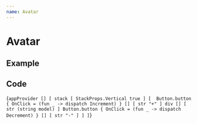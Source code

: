 ```yaml
---
name: Avatar
---
```



# Avatar

## Example

<div id="fable-polaris-avatar" className="fable-polaris-avatar"></div>

## Code

<SyntaxHighlighter language='fsharp' style={tomorrowNight}>{`
    appProvider [] [
      stack [ StackProps.Vertical true ]
        [ 
          Button.button { OnClick = (fun _ -> dispatch Increment) } [] [ str "+" ]
          div [] [ str (string model) ]
          Button.button { OnClick = (fun _ -> dispatch Decrement) } [] [ str "-" ]
        ]
    ]
`}</SyntaxHighlighter>
